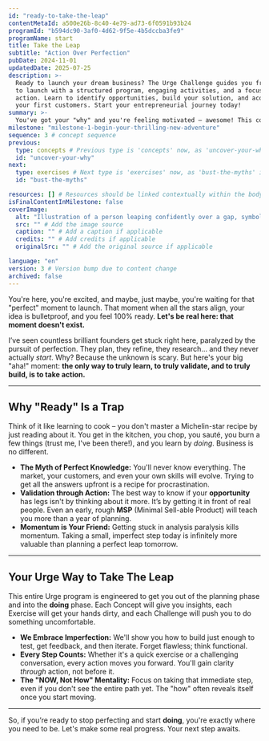 ```yaml
---
id: "ready-to-take-the-leap"
contentMetaId: a500e26b-8c40-4e79-ad73-6f0591b93b24
programId: "b594dc90-3af0-4d62-9f5e-4b5dccba3fe9"
programName: start
title: Take the Leap
subtitle: "Action Over Perfection"
pubDate: 2024-11-01
updatedDate: 2025-07-25
description: >-
  Ready to launch your dream business? The Urge Challenge guides you from idea
  to launch with a structured program, engaging activities, and a focus on
  action. Learn to identify opportunities, build your solution, and acquire
  your first customers. Start your entrepreneurial journey today!
summary: >-
  You've got your "why" and you're feeling motivated – awesome! This concept showed you that the "perfect start" is a trap. You now understand why **action** over perfection leads to faster learning and real momentum. Get ready to put the "NOW, Not How" mentality into practice and confidently take your next steps.
milestone: "milestone-1-begin-your-thrilling-new-adventure"
sequence: 3 # concept sequence
previous:
  type: concepts # Previous type is 'concepts' now, as 'uncover-your-why' is a concept
  id: "uncover-your-why"
next:
  type: exercises # Next type is 'exercises' now, as 'bust-the-myths' is an exercise
  id: "bust-the-myths"

resources: [] # Resources should be linked contextually within the body where relevant.
isFinalContentInMilestone: false
coverImage:
  alt: "Illustration of a person leaping confidently over a gap, symbolizing taking action despite uncertainty."
  src: "" # Add the image source
  caption: "" # Add a caption if applicable
  credits: "" # Add credits if applicable
  originalSrc: "" # Add the original source if applicable

language: "en"
version: 3 # Version bump due to content change
archived: false
---
```

You're here, you're excited, and maybe, just maybe, you're waiting for that "perfect" moment to launch. That moment when all the stars align, your idea is bulletproof, and you feel 100% ready. **Let's be real here: that moment doesn't exist.**

I’ve seen countless brilliant founders get stuck right here, paralyzed by the pursuit of perfection. They plan, they refine, they research… and they never actually *start*. Why? Because the unknown is scary. But here's your big "aha!" moment: **the only way to truly learn, to truly validate, and to truly build, is to take action.**

---

## Why "Ready" Is a Trap

Think of it like learning to cook – you don't master a Michelin-star recipe by just reading about it. You get in the kitchen, you chop, you sauté, you burn a few things (trust me, I've been there!), and you learn by *doing*. Business is no different.

* **The Myth of Perfect Knowledge:** You'll never know everything. The market, your customers, and even your own skills will evolve. Trying to get all the answers upfront is a recipe for procrastination.
* **Validation through Action:** The best way to know if your **opportunity** has legs isn't by thinking about it more. It’s by getting it in front of real people. Even an early, rough **MSP** (Minimal Sell-able Product) will teach you more than a year of planning.
* **Momentum is Your Friend:** Getting stuck in analysis paralysis kills momentum. Taking a small, imperfect step today is infinitely more valuable than planning a perfect leap tomorrow.

---

## Your Urge Way to Take The Leap

This entire Urge program is engineered to get you out of the planning phase and into the **doing** phase. Each Concept will give you insights, each Exercise will get your hands dirty, and each Challenge will push you to do something uncomfortable.

* **We Embrace Imperfection:** We'll show you how to build just enough to test, get feedback, and then iterate. Forget flawless; think functional.
* **Every Step Counts:** Whether it's a quick exercise or a challenging conversation, every action moves you forward. You'll gain clarity *through* action, not before it.
* **The "NOW, Not How" Mentality:** Focus on taking that immediate step, even if you don't see the entire path yet. The "how" often reveals itself once you start moving.

---

So, if you’re ready to stop perfecting and start **doing**, you're exactly where you need to be. Let's make some real progress. Your next step awaits.
